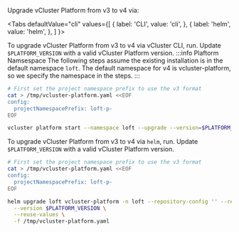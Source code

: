 
Upgrade vCluster Platform from v3 to v4 via:

<Tabs
  defaultValue="cli"
  values={[
    { label: 'CLI', value: 'cli', },
    { label: 'helm', value: 'helm', },
  ]
}>
<TabItem value="cli">

To upgrade vCluster Platform from v3 to v4 via vCluster CLI, run. Update `$PLATFORM_VERSION` with a valid vCluster Platform version.
:::info Plaftorm Namsespace
The following steps assume the existing installation is in the default namespace `loft`. The default namespace for v4 is vcluster-platform, so we specify the namespace in the steps.
:::

```bash
# First set the project namespace prefix to use the v3 format
cat > /tmp/vcluster-platform.yaml <<EOF
config:
  projectNamespacePrefix: loft-p-
EOF

vcluster platform start --namespace loft --upgrade --version=$PLATFORM_VERSION --values=/tmp/vcluster-platform.yaml
```

</TabItem>
<TabItem value="helm">

To upgrade vCluster Platform from v3 to v4 via `helm`, run. Update `$PLATFORM_VERSION` with a valid vCluster Platform version.

```bash
# First set the project namespace prefix to use the v3 format
cat > /tmp/vcluster-platform.yaml <<EOF
config:
  projectNamespacePrefix: loft-p-
EOF

helm upgrade loft vcluster-platform -n loft --repository-config '' --repo https://charts.loft.sh \
  --version $PLATFORM_VERSION \
  --reuse-values \
  -f /tmp/vcluster-platform.yaml 
```

</TabItem>
</Tabs>

